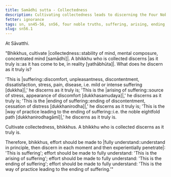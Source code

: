 ```yaml
---
title: Samādhi sutta - Collectedness
description: Cultivating collectedness leads to discerning the Four Noble Truths.
fetter: ignorance
tags: sn, sn45-56, sn56, four noble truths, suffering, arising, ending, cessation, way of practice, path
slug: sn56.1
---
```


At Sāvatthi.

"Bhikkhus, cultivate |collectedness::stability of mind, mental composure, concentrated mind [samādhi]|. A bhikkhu who is collected discerns \|as it truly is::as it has come to be, in reality [yathābhūta]|. What does he discern as it truly is?

'This is |suffering::discomfort, unpleasantness, discontentment, dissatisfaction, stress, pain, disease, i.e. mild or intense suffering [dukkha]|,' he discerns as it truly is;
'This is the \|arising of suffering::source of stress, appearance of discomfort [dukkhasamudaya]|,' he discerns as it truly is;
'This is the \|ending of suffering::ending of discontentment, cessation of distress [dukkhanirodha]|,' he discerns as it truly is;
'This is the \|way of practice leading to the ending of suffering::i.e. the noble eightfold path [dukkhanirodhagāmī]|,' he discerns as it truly is.

Cultivate collectedness, bhikkhus. A bhikkhu who is collected discerns as it truly is.

Therefore, bhikkhus, effort should be made to \|fully understand::understand in principle, then discern in each moment and then experientially penetrate|: 'This is suffering';
effort should be made to fully understand: 'This is the arising of suffering';
effort should be made to fully understand: 'This is the ending of suffering';
effort should be made to fully understand: 'This is the way of practice leading to the ending of suffering.'"